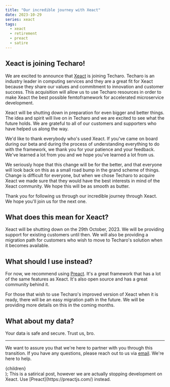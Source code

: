```yaml
---
title: "Our incredible journey with Xeact"
date: 2023-10-29
series: xeact
tags:
  - xeact
  - retirement
  - preact
  - satire
---
```


<XeblogPicture
  desc="A picture showing the Techaro plus the Xeact logo"
  path="blog/2023/incredible-xeact-journey/our-incredible-journey"
/>

## Xeact is joining Techaro!

We are excited to announce that [Xeact](https://github.com/Xe/Xeact) is joining Techaro. Techaro is an industry leader in computing services and they are a great fit for Xeact because they share our values and commitment to innovation and customer success. This acquisition will allow us to use Techaro resources in order to make Xeact the best possible femtoframework for accelerated microservice development.

Xeact will be shutting down in preparation for even bigger and better things. The idea and spirit will live on in Techaro and we are excited to see what the future holds. We are grateful to all of our customers and supporters who have helped us along the way.

We'd like to thank everybody who's used Xeact. If you've came on board during our beta and during the process of understanding everything to do with the framework, we thank you for your patience and your feedback. We've learned a lot from you and we hope you've learned a lot from us.

We seriously hope that this change will be for the better, and that everyone will look back on this as a small road bump in the grand scheme of things. Change is difficult for everyone, but when we chose Techaro to acquire Xeact we made sure that they would have the best interests in mind of the Xeact community. We hope this will be as smooth as butter.

Thank you for following us through our incredible journey through Xeact. We hope you'll join us for the next one.

## What does this mean for Xeact?

Xeact will be shutting down on the 29th October, 2023. We will be providing support for existing customers until then. We will also be providing a migration path for customers who wish to move to Techaro's solution when it becomes available.

## What should I use instead?

For now, we recommend using [Preact](https://preactjs.com/). It's a great framework that has a lot of the same features as Xeact. It's also open source and has a great community behind it.

For those that wish to use Techaro's improved version of Xeact when it is ready, there will be an easy migration path in the future. We will be providing more details on this in the coming months.

## What about my data?

Your data is safe and secure. Trust us, bro.

---

We want to assure you that we're here to partner with you through this transition. If you have any questions, please reach out to us via [email](mailto:techaroacquistion@xeserv.us). We're here to help.

  <div className="mx-auto mt-4 mb-2 rounded-lg bg-bg-2 p-4 dark:bg-bgDark-2 md:max-w-lg xe-dont-newline">{children}</div>
);

<Note>
  This is a satirical post, however we are actually stopping development on
  Xeact. Use [Preact](https://preactjs.com/) instead.
</Note>

<span className="mb-2" />

<XeblogHero
  ai="SCMix+Zelda CDi"
  file="toronto-bliss"
  prompt="a green haired anime woman standing in front of a mountain range wearing a kimono hoodie"
/>

<span className="mb-2" />
